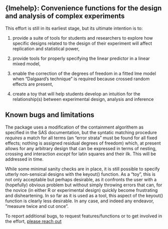 ## {lmehelp}: Convenience functions for the design and analysis of complex experiments

This effort is still in its earliest stage, but its ultimate intention is to:

1) provide a suite of tools for students and researchers to explore how specific designs related to the design of their experiment will affect replication and statistical power,

2) provide tools for properly specifying the linear predictor in a linear mixed model,

3) enable the correction of the degrees of freedom in a fitted lme model when "Dalgaard's
technique" is required because crossed random effects are present, 

4) create a toy that will help students develop an intuition for the relationship(s) between
experimental design, analysis and inference

## Known bugs and limitations

The package uses a modification of the containment algorithem as specified in the SAS documentation, but the syntatic matching procedure *requires* a match for all terms (an "error strata" must be found for all fixed effects; nothing is assigned residual degrees of freedom) which, at present allows for any arbitrary design that can be expressed in terms of nesting, crossing and interaction *except* for latin squares and their ilk. This will be addressed in time. 

While some minimal sanity checks are in place, it is still possible to specify utterly non-sensical designs with the keyout() function. As a "toy", this is not only acceptable but perhaps desirable, as it confronts the user with a (hopefully) obvious problem but without simply throwing errors that can, for the novice (in either R or experimental design) quickly become frustrating and disheartening. In so far as it is used as a tool, this aspect of the keyout() function is clearly less desirable. In any case, and indeed any endeavor, "measure twice and cut once".

To report additional bugs, to request features/functions or to get involved in the effort, [please reach out](simon.riley@ufl.edu)
